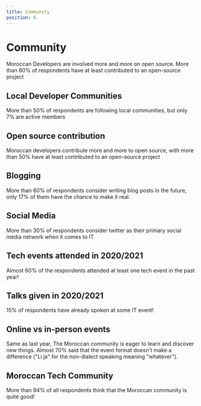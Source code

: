 ```yaml
---
title: Community
position: 6
---
```


# Community

Moroccan Developers are involved more and more on open source. More than 80% of respondents have at least contributed to an open-source project

## Local Developer Communities

More than 50% of respondents are following local communities, but only 7% are active members

<Chart id="community-q-0" title={false} />

## Open source contribution

Moroccan developers contribute more and more to open source, with more than 50% have at least contributed to an open-source project

<Chart id="community-q-1" title={false} />

## Blogging

More than 60% of respondents consider writing blog posts in the future, only 17% of them have the chance to make it real.

<Chart id="community-q-2" title={false} />

## Social Media

More than 30% of respondents consider twitter as their primary social media network when it comes to IT

<Chart id="community-q-3" title={false} />

## Tech events attended in 2020/2021

Almost 60% of the respondents attended at least one tech event in the past year!

<Chart id="community-q-4" title={false} />

## Talks given in 2020/2021

15% of respondents have already spoken at some IT event!

<Chart id="community-q-5" title={false} />

## Online vs in-person events

Same as last year, The Moroccan community is eager to learn and discover new things. Almost 70% said that the event format doesn't make a difference ("Li ja" for the non-dialect speaking meaning "whatever").

<Chart id="community-q-6" title={false} />

## Moroccan Tech Community

More than 94% of all respondents think that the Moroccan community is quite good!

<Chart id="community-q-7" title={false} />
